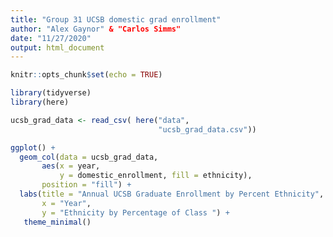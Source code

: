 ```yaml
---
title: "Group 31 UCSB domestic grad enrollment"
author: "Alex Gaynor" & "Carlos Simms"
date: "11/27/2020"
output: html_document
---
```


```r
knitr::opts_chunk$set(echo = TRUE)

library(tidyverse)
library(here)
```


```r
ucsb_grad_data <- read_csv( here("data", 
                                 "ucsb_grad_data.csv"))
```

```r
ggplot() + 
  geom_col(data = ucsb_grad_data, 
       aes(x = year, 
           y = domestic_enrollment, fill = ethnicity),
       position = "fill") + 
  labs(title = "Annual UCSB Graduate Enrollment by Percent Ethnicity", 
       x = "Year", 
       y = "Ethnicity by Percentage of Class ") + 
   theme_minimal()
  
```





















